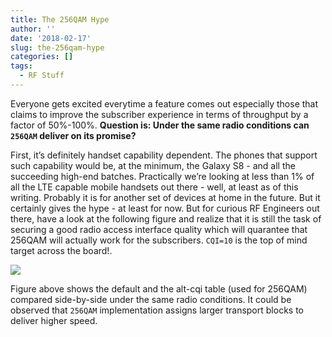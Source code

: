 ```yaml
---
title: The 256QAM Hype
author: ''
date: '2018-02-17'
slug: the-256qam-hype
categories: []
tags:
  - RF Stuff
---
```


Everyone gets excited everytime a feature comes out especially those that claims to improve the subscriber experience in terms of throughput by a factor of 50%-100%. **Question is: Under the same radio conditions can `256QAM` deliver on its promise?**

First, it's definitely handset capability dependent. The phones that support such capability would be, at the minimum, the Galaxy S8 - and all the succeeding high-end batches. Practically we're looking at less than 1% of all the LTE capable mobile handsets out there - well, at least as of this writing. Probably it is for another set of devices at home in the future. But it certainly gives the hype - at least for now. But for curious RF Engineers out there, have a look at the following figure and realize that it is still the task of securing a good radio access interface quality which will quarantee that 256QAM will actually work for the subscribers. `CQI=10` is the top of mind target across the board!.

![](/img/256qam.png)

Figure above shows the default and the alt-cqi table (used for 256QAM) compared side-by-side under the same radio conditions. It could be observed that `256QAM` implementation assigns larger transport blocks to deliver higher speed. 



